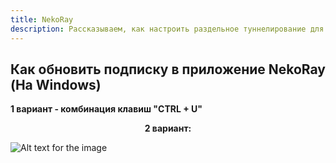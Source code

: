 ```yaml
---
title: NekoRay
description: Рассказываем, как настроить раздельное туннелирование для нужных приложений или сайтов в клиенте NekoRay
---
```





## Как обновить подписку в приложение NekoRay (На Windows)
<b>1 вариант - комбинация клавиш "CTRL + U"</b>

<b><center>2 вариант:</center></b>

![Alt text for the image](https://vpnghost.space/manual/nekoray.jpg)